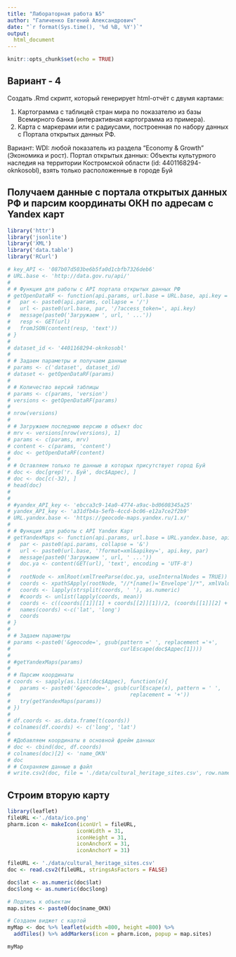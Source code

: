 ---
title: "Лабораторная работа №5"
author: "Галиченко Евгений Александрович"
date: "`r format(Sys.time(), '%d %B, %Y')`"
output: 
  html_document
---

```{r setup, include=FALSE}
knitr::opts_chunk$set(echo = TRUE)
```

## Вариант - 4

Создать .Rmd скрипт, который генерирует html-отчёт с двумя картами:

1. Картограмма с таблицей стран мира по показателю из базы Всемирного банка (интерактивная картограмма из примера).
2. Карта с маркерами или с радиусами, построенная по набору данных с Портала открытых данных РФ.

Вариант:
WDI: любой показатель из раздела “Economy & Growth” (Экономика и рост). Портал открытых данных: Объекты культурного наследия на территории Костромской области (id: 4401168294-oknkosobl), взять только расположенные в городе Буй

## Получаем данные с портала открытых данных РФ и парсим координаты ОКН по адресам с Yandex карт

```{r, results='asis', message=FALSE, warning=FALSE}
library('httr')
library('jsonlite')
library('XML')
library('data.table')
library('RCurl')

# key_API <- '087b07d503be6b5fa0d1cbfb7326deb6'
# URL.base <- 'http://data.gov.ru/api/'
# 
# # Функция для работы с API портала открытых данных РФ
# getOpenDataRF <- function(api.params, url.base = URL.base, api.key = key_API){
#   par <- paste0(api.params, collapse = '/')
#   url <- paste0(url.base, par, '/?access_token=', api.key)
#   message(paste0('Загружаем ', url, ' ...'))
#   resp <- GET(url)
#   fromJSON(content(resp, 'text'))
# }
# 
# dataset_id <- '4401168294-oknkosobl'
# 
# # Задаем параметры и получаем данные
# params <- c('dataset', dataset_id)
# dataset <- getOpenDataRF(params)
# 
# # Количество версий таблицы
# params <- c(params, 'version')
# versions <- getOpenDataRF(params)
# 
# nrow(versions)
# 
# # Загружаем последнюю версию в объект doc
# mrv <- versions[nrow(versions), 1]
# params <- c(params, mrv)
# content <- c(params, 'content')
# doc <- getOpenDataRF(content)
# 
# # Оставляем только те данные в которых присутствует город Буй
# doc <- doc[grep('г. Буй', doc$Адрес), ]
# doc <- doc[c(-32), ]
# head(doc)
# 
# 
# #yandex_API_key <- 'ebcca3c9-14a0-4774-a9ac-bd0608345a25'
# yandex_API_key <- 'a31dfb4a-5efb-4ccd-bc06-e12a7ce2f2b9'
# URL.yandex.base <- 'https://geocode-maps.yandex.ru/1.x/'
# 
# # Функция для работы с API Yandex Карт
# getYandexMaps <- function(api.params, url.base = URL.yandex.base, api.key = yandex_API_key){
#   par <- paste0(api.params, collapse = '&')
#   url <- paste0(url.base, '?format=xml&apikey=', api.key, par)
#   message(paste0('Загружаем ', url, ' ...'))
#   doc.ya <- content(GET(url), 'text', encoding = 'UTF-8')
# 
#   rootNode <- xmlRoot(xmlTreeParse(doc.ya, useInternalNodes = TRUE))
#   coords <- xpathSApply(rootNode, "//*[name()='Envelope']/*", xmlValue)
#   coords <- lapply(strsplit(coords, ' '), as.numeric)
#   #coords <- unlist(lapply(coords, mean))
#   coords <- c((coords[[1]][1] + coords[[2]][1])/2, (coords[[1]][2] + coords[[2]][2])/2)
#   names(coords) <-c('lat', 'long')
#   coords
# }
# 
# # Задаем параметры
# params <-paste0('&geocode=', gsub(pattern =' ', replacement ='+',
#                                   curlEscape(doc$Адрес[1])))
# 
# #getYandexMaps(params)
# 
# # Парсим координаты
# coords <- sapply(as.list(doc$Адрес), function(x){
#   params <- paste0('&geocode=', gsub(curlEscape(x), pattern = ' ',
#                                      replacement = '+'))
#   try(getYandexMaps(params))
# })
# 
# df.coords <- as.data.frame(t(coords))
# colnames(df.coords) <- c('long', 'lat')
# 
# #Добавляем координаты в основной фрейм данных
# doc <- cbind(doc, df.coords)
# colnames(doc)[2] <- 'name_OKN'
# doc
# # Сохраняем данные в файл
# write.csv2(doc, file = './data/cultural_heritage_sites.csv', row.names = FALSE)

```

## Строим вторую карту

```{r, results='asis', message=FALSE}
library(leaflet)
fileURL <-'./data/ico.png'
pharm.icon <- makeIcon(iconUrl = fileURL,
                      iconWidth = 31,
                      iconHeight = 31,
                      iconAnchorX = 31,
                      iconAnchorY = 31)

fileURL <- './data/cultural_heritage_sites.csv'
doc <- read.csv2(fileURL, stringsAsFactors = FALSE)

doc$lat <- as.numeric(doc$lat)
doc$long <- as.numeric(doc$long)

# Подпись к объектам
map.sites <- paste0(doc$name_OKN)

# Создаем виджет с картой
myMap <- doc %>% leaflet(width =800, height =800) %>%
  addTiles() %>% addMarkers(icon = pharm.icon, popup = map.sites)

myMap
```